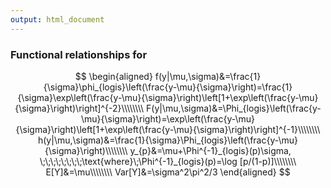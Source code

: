 ```yaml
---
output: html_document
---
```


### Functional relationships for <script type='math/tex'>Y \sim LOGIS(\mu,\sigma),\;\;Y\in(-\infty,\infty)</script>

$$
\begin{aligned}
f(y|\mu,\sigma)&=\frac{1}{\sigma}\phi_{logis}\left(\frac{y-\mu}{\sigma}\right)=\frac{1}{\sigma}\exp\left(\frac{y-\mu}{\sigma}\right)\left[1+\exp\left(\frac{y-\mu}{\sigma}\right)\right]^{-2}\\\\\\\\
F(y|\mu,\sigma)&=\Phi_{logis}\left(\frac{y-\mu}{\sigma}\right)=\exp\left(\frac{y-\mu}{\sigma}\right)\left[1+\exp\left(\frac{y-\mu}{\sigma}\right)\right]^{-1}\\\\\\\\
h(y|\mu,\sigma)&=\frac{1}{\sigma}\Phi_{logis}\left(\frac{y-\mu}{\sigma}\right)\\\\\\\\
y_{p}&=\mu+\Phi^{-1}_{logis}(p)\sigma, \;\;\;\;\;\;\;\;\text{where}\;\Phi^{-1}_{logis}(p)=\log [p/(1-p)]\\\\\\\\
E[Y]&=\mu\\\\\\\\
Var[Y]&=\sigma^2\pi^2/3
\end{aligned}
$$

